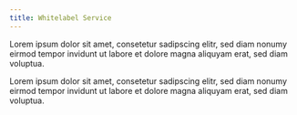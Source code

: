 ```yaml
---
title: Whitelabel Service
---
```

Lorem ipsum dolor sit amet, consetetur sadipscing elitr, sed diam
nonumy eirmod tempor invidunt ut labore et dolore magna aliquyam
erat, sed diam voluptua.

Lorem ipsum dolor sit amet, consetetur sadipscing elitr, sed diam
nonumy eirmod tempor invidunt ut labore et dolore magna aliquyam
erat, sed diam voluptua.
